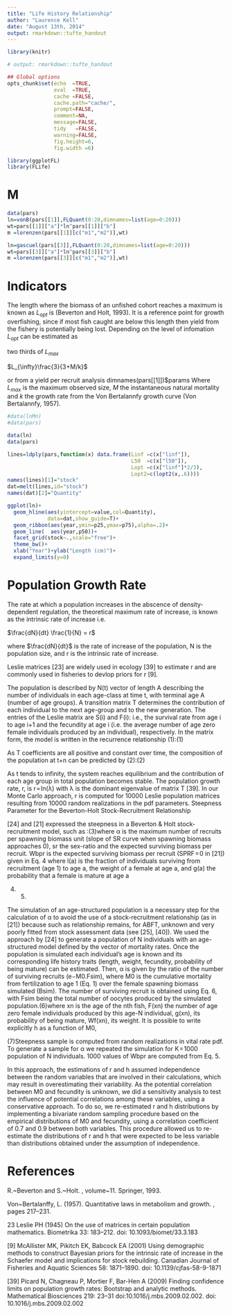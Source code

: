 ```yaml
---
title: "Life History Relationship"
author: "Laurence Kell"
date: "August 13th, 2014"
output: rmarkdown::tufte_handout
---
```


<!--
%% \VignetteEngine{knitr::knitr}
-->


```r
library(knitr)

# output: rmarkdown::tufte_handout

## Global options
opts_chunk$set(echo  =TRUE,
               eval  =TRUE,
               cache =FALSE,
               cache.path="cache/",
               prompt=FALSE,
               comment=NA,
               message=FALSE,
               tidy   =FALSE,
               warning=FALSE,
               fig.height=6,
               fig.width =6)
```


```r
library(ggplotFL)
library(FLife)
```

# M

```r
data(pars)
ln=vonB(pars[[1]],FLQuant(0:20,dimnames=list(age=0:20)))
wt=pars[[1]]["a"]*ln^pars[[1]]["b"]
m =lorenzen(pars[[1]][c("m1","m2")],wt)

ln=gascuel(pars[[3]],FLQuant(0:20,dimnames=list(age=0:20)))
wt=pars[[3]]["a"]*ln^pars[[3]]["b"]
m =lorenzen(pars[[3]][c("m1","m2")],wt)
```

# Indicators

The length where the biomass of an unfished cohort reaches a maximum is known as $L_{opt}$ is (Beverton and Holt, 1993). It is a reference point for growth overfishing, since if most fish caught are below this length then yield from the fishery is potentially being lost. Depending on the level of infomation $L_{opt}$ can be estimated as   
  
two thirds of $L_{max}$  
  
$L_{\infty}\frac{3}{3+M/k}$   
    
or from a yield per recruit analysis
dimnames(pars[[1]])$params
Where $L_{max}$ is the maximum observed size, $M$ the instantaneous natural mortality and $k$ the growth rate from the Von Bertalannfy growth curve (Von Bertalannfy, 1957).


```r
#data(lnMn)
#data(pars)

data(ln)
data(pars)

lines=ldply(pars,function(x) data.frame(Linf =c(x["linf"]),
                                        L50  =c(x["l50"]),
                                        Lopt =c(x["linf"]*2/3),
                                        Lopt2=c(lopt2(x,.6))))
names(lines)[1]="stock"
dat=melt(lines,id="stock")
names(dat)[2]="Quantity"

ggplot(ln)+
  geom_hline(aes(yintercept=value,col=Quantity),
             data=dat,show_guide=T)+
  geom_ribbon(aes(year,ymin=p25,ymax=p75),alpha=.2)+
  geom_line(  aes(year,p50))+
  facet_grid(stock~.,scale="free")+
  theme_bw()+
  xlab("Year")+ylab("Length (cm)")+
  expand_limits(y=0) 
```

# Population Growth Rate

The rate at which a population increases in the abscence of density-dependent regulation, the theoretical maximum rate of increase, is known as the intrinsic rate of increase i.e.

$\frac{dN}{dt} \frac{1}{N} = r$

where $\frac{dN}{dt}$  is the rate of increase of the population, N is the population size, and r is the intrinsic rate of increase.  

Leslie matrices [23] are widely used in ecology [39] to estimate r and are commonly used in fisheries to devlop priors for r [9]. 

The population is described by N(t) vector of length A describing the number of individuals in each age-class at time t, with terminal age A (number of age groups). A transition matrix T determines the contribution of each individual to the next age-group and to the new generation. The entries of the Leslie matrix are S(i) and F(i): i.e., the survival rate from age i to age i+1 and the fecundity at age i (i.e. the average number of age zero female individuals produced by an individual), respectively. In the matrix form, the model is written in the recurrence relationship (1):(1)

As T coefficients are all positive and constant over time, the composition of the population at t+n can be predicted by (2):(2)

As t tends to infinity, the system reaches equilibrium and the contribution of each age group in total population becomes stable. The population growth rate, r, is r = ln(λ) with λ is the dominant eigenvalue of matrix T [39]. In our Monte Carlo approach, r is computed for 10000 Leslie population matrices resulting from 10000 random realizations in the pdf parameters.
Steepness Parameter for the Beverton-Holt Stock-Recruitment Relationship

[24] and [21] expressed the steepness in a Beverton & Holt stock-recruitment model, such as :(3)where α is the maximum number of recruits per spawning biomass unit (slope of SR curve when spawning biomass approaches 0), sr the sex-ratio and the expected surviving biomass per recruit. Wbpr is the expected surviving biomass per recruit (SPRF = 0 in [21]) given in Eq. 4 where l(a) is the fraction of individuals surviving from recruitment (age 1) to age a, the weight of a female at age a, and g(a) the probability that a female is mature at age a

(4) (5)

The simulation of an age-structured population is a necessary step for the calculation of α to avoid the use of a stock-recruitment relationship (as in [21]) because such as relationship remains, for ABFT, unknown and very poorly fitted from stock assessment data (see [25], [40]). We used the approach by [24] to generate a population of N individuals with an age-structured model defined by the vector of mortality rates. Once the population is simulated each individual’s age is known and its corresponding life history traits (length, weight, fecundity, probability of being mature) can be estimated. Then, α is given by the ratio of the number of surviving recruits (e−M0.Fsim), where M0 is the cumulative mortality from fertilization to age 1 (Eq. 1) over the female spawning biomass simulated (Bsim). The number of surviving recruit is obtained using Eq. 6, with Fsim being the total number of oocytes produced by the simulated population.(6)where xn is the age of the nth fish, F(xn) the number of age zero female individuals produced by this age-N individual, g(xn), its probability of being mature, Wf(xn), its weight. It is possible to write explicitly h as a function of M0,

(7)Steepness sample is computed from random realizations in vital rate pdf. To generate a sample for α we repeated the simulation for K = 1000 population of N individuals. 1000 values of Wbpr are computed from Eq. 5.

In this approach, the estimations of r and h assumed independence between the random variables that are involved in their calculations, which may result in overestimating their variability. As the potential correlation between M0 and fecundity is unknown, we did a sensitivity analysis to test the influence of potential correlations among these variables, using a conservative approach. To do so, we re-estimated r and h distributions by implementing a bivariate random sampling procedure based on the empirical distributions of M0 and fecundity, using a correlation coefficient of 0.7 and 0.9 between both variables. This procedure allowed us to re-estimate the distributions of r and h that were expected to be less variable than distributions obtained under the assumption of independence.


# References

R.~Beverton and S.~Holt.
\newblock \emph{On the dynamics of exploited fish populations}, volume~11.
\newblock Springer, 1993.

Von~Bertalanffy, L. (1957).
\newblock Quantitative laws in metabolism and growth.
\newblock {\em Quarterly Review of Biology}, pages 217--231.

23 Leslie PH (1945) On the use of matrices in certain population mathematics. Biometrika 33: 183–212. doi: 10.1093/biomet/33.3.183 

[9] McAllister MK, Pikitch EK, Babcock EA (2001) Using demographic methods to construct Bayesian priors for the intrinsic rate of increase in the Schaefer model and implications for stock rebuilding. Canadian Journal of Fisheries and Aquatic Sciences 58: 1871–1890. doi: 10.1139/cjfas-58-9-1871 

[39] Picard N, Chagneau P, Mortier F, Bar-Hen A (2009) Finding confidence limits on population growth rates: Bootstrap and analytic methods. Mathematical Biosciences 219: 23–31 doi:10.1016/j.mbs.2009.02.002. doi: 10.1016/j.mbs.2009.02.002 
 